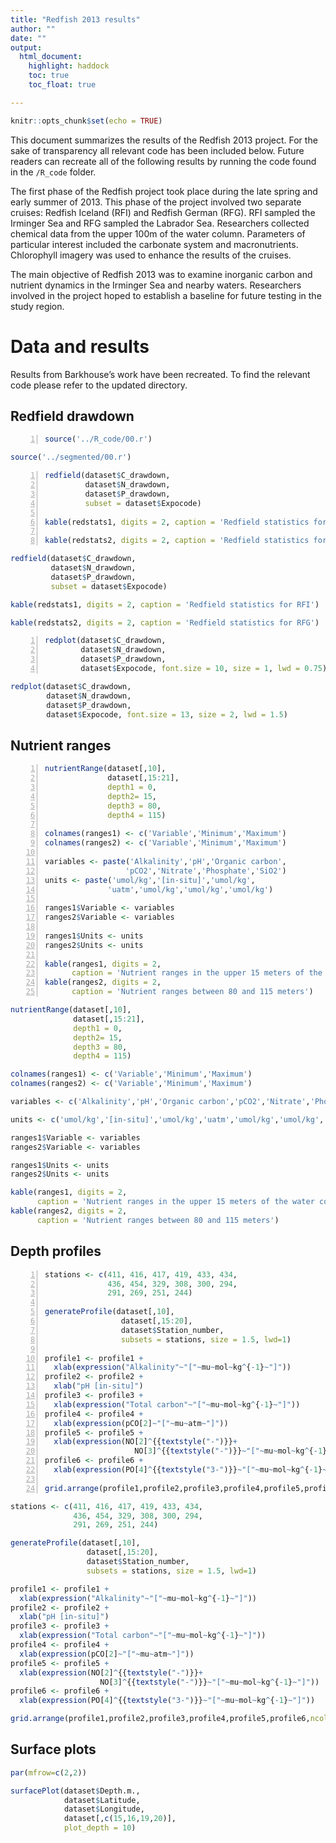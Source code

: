 ```yaml
---
title: "Redfish 2013 results"
author: ""
date: ""
output:
  html_document:
    highlight: haddock
    toc: true
    toc_float: true

---
```


```r
knitr::opts_chunk$set(echo = TRUE)
```

 
This document summarizes the results of the Redfish 2013 project. For the sake of transparency all relevant code has been included below. Future readers can recreate all of the following results by running the code found in the `/R_code` folder.   

The first phase of the Redfish project took place during the late spring and early summer of 2013. This phase of the project involved two separate cruises: Redfish Iceland (RFI) and Redfish German (RFG). RFI sampled the Irminger Sea and RFG sampled the Labrador Sea. Researchers collected chemical data from the upper 100m of the water column. Parameters of particular interest included the carbonate system and macronutrients. Chlorophyll imagery was used to enhance the results of the cruises.

The main objective of Redfish 2013 was to examine inorganic carbon and nutrient dynamics in the Irminger Sea and nearby waters. Researchers involved in the project hoped to establish a baseline for future testing in the study region.

# Data and results

Results from Barkhouse's work have been recreated. To find the relevant code please refer to the updated directory.

## Redfield drawdown

```{#numCode .R .numberLines}
source('../R_code/00.r')
```

```r

source('../segmented/00.r')


```

```{#numCode .R .numberLines}
redfield(dataset$C_drawdown, 
         dataset$N_drawdown, 
         dataset$P_drawdown,
         subset = dataset$Expocode)

kable(redstats1, digits = 2, caption = 'Redfield statistics for RFI')

kable(redstats2, digits = 2, caption = 'Redfield statistics for RFG')

```

```r
redfield(dataset$C_drawdown, 
         dataset$N_drawdown, 
         dataset$P_drawdown,
         subset = dataset$Expocode)

kable(redstats1, digits = 2, caption = 'Redfield statistics for RFI')

kable(redstats2, digits = 2, caption = 'Redfield statistics for RFG')

```

```{#numCode .R .numberLines}
redplot(dataset$C_drawdown, 
        dataset$N_drawdown, 
        dataset$P_drawdown, 
        dataset$Expocode, font.size = 10, size = 1, lwd = 0.75)

```

```r
redplot(dataset$C_drawdown, 
        dataset$N_drawdown, 
        dataset$P_drawdown, 
        dataset$Expocode, font.size = 13, size = 2, lwd = 1.5)

```

## Nutrient ranges

```{#numCode .R .numberLines}
nutrientRange(dataset[,10],
              dataset[,15:21],
              depth1 = 0, 
              depth2= 15, 
              depth3 = 80,
              depth4 = 115)

colnames(ranges1) <- c('Variable','Minimum','Maximum')
colnames(ranges2) <- c('Variable','Minimum','Maximum')

variables <- paste('Alkalinity','pH','Organic carbon',
                  'pCO2','Nitrate','Phosphate','SiO2')
units <- paste('umol/kg','[in-situ]','umol/kg',
              'uatm','umol/kg','umol/kg','umol/kg')

ranges1$Variable <- variables
ranges2$Variable <- variables

ranges1$Units <- units
ranges2$Units <- units

kable(ranges1, digits = 2, 
      caption = 'Nutrient ranges in the upper 15 meters of the water column')
kable(ranges2, digits = 2, 
      caption = 'Nutrient ranges between 80 and 115 meters')

```

```r
nutrientRange(dataset[,10],
              dataset[,15:21],
              depth1 = 0, 
              depth2= 15, 
              depth3 = 80,
              depth4 = 115)

colnames(ranges1) <- c('Variable','Minimum','Maximum')
colnames(ranges2) <- c('Variable','Minimum','Maximum')

variables <- c('Alkalinity','pH','Organic carbon','pCO2','Nitrate','Phosphate','SiO2')

units <- c('umol/kg','[in-situ]','umol/kg','uatm','umol/kg','umol/kg','umol/kg')

ranges1$Variable <- variables
ranges2$Variable <- variables

ranges1$Units <- units
ranges2$Units <- units

kable(ranges1, digits = 2, 
      caption = 'Nutrient ranges in the upper 15 meters of the water column')
kable(ranges2, digits = 2, 
      caption = 'Nutrient ranges between 80 and 115 meters')
```

## Depth profiles
```{#numCode .R .numberLines}
stations <- c(411, 416, 417, 419, 433, 434, 
              436, 454, 329, 308, 300, 294, 
              291, 269, 251, 244)

generateProfile(dataset[,10], 
                 dataset[,15:20], 
                 dataset$Station_number,
                 subsets = stations, size = 1.5, lwd=1)

profile1 <- profile1 + 
  xlab(expression("Alkalinity"~"["~mu~mol~kg^{-1}~"]"))
profile2 <- profile2 + 
  xlab("pH [in-situ]")
profile3 <- profile3 + 
  xlab(expression("Total carbon"~"["~mu~mol~kg^{-1}~"]"))
profile4 <- profile4 + 
  xlab(expression(pCO[2]~"["~mu~atm~"]"))
profile5 <- profile5 + 
  xlab(expression(NO[2]^{{textstyle("-")}}+
                    NO[3]^{{textstyle("-")}}~"["~mu~mol~kg^{-1}~"]"))
profile6 <- profile6 + 
  xlab(expression(PO[4]^{{textstyle("3-")}}~"["~mu~mol~kg^{-1}~"]"))

grid.arrange(profile1,profile2,profile3,profile4,profile5,profile6,ncol=2)

```


```r
stations <- c(411, 416, 417, 419, 433, 434, 
              436, 454, 329, 308, 300, 294, 
              291, 269, 251, 244)

generateProfile(dataset[,10], 
                 dataset[,15:20], 
                 dataset$Station_number,
                 subsets = stations, size = 1.5, lwd=1)

profile1 <- profile1 + 
  xlab(expression("Alkalinity"~"["~mu~mol~kg^{-1}~"]"))
profile2 <- profile2 + 
  xlab("pH [in-situ]")
profile3 <- profile3 + 
  xlab(expression("Total carbon"~"["~mu~mol~kg^{-1}~"]"))
profile4 <- profile4 + 
  xlab(expression(pCO[2]~"["~mu~atm~"]"))
profile5 <- profile5 + 
  xlab(expression(NO[2]^{{textstyle("-")}}+
                    NO[3]^{{textstyle("-")}}~"["~mu~mol~kg^{-1}~"]"))
profile6 <- profile6 + 
  xlab(expression(PO[4]^{{textstyle("3-")}}~"["~mu~mol~kg^{-1}~"]"))

grid.arrange(profile1,profile2,profile3,profile4,profile5,profile6,ncol=2)

```


## Surface plots
```r
par(mfrow=c(2,2))

surfacePlot(dataset$Depth.m.,
            dataset$Latitude,
            dataset$Longitude,
            dataset[,c(15,16,19,20)],
            plot_depth = 10)

```
